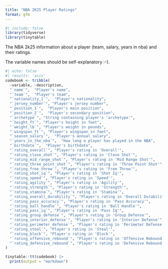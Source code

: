 ```yaml
---
title: "NBA 2K25 Player Ratings"
format: gfm
---
```


```r
#| include: false
library(tidyverse)
library(tinytable)
```

The NBA 2k25 information about a player (team, salary, years in nba) and their ratings.

The variable names should be self-explanatory :-).


```r
#| echo: false
#| results: 'asis'
codebook <- tribble(
  ~variable, ~description,
  "`name`",  "Player's name",
  "`team`",  "Player's team",
  "`nationality_1`",  "Player's nationality",
  "`jersey_number`", "Player's jersey number",
  "`position_1`",  "Player's main position",
  "`position_2`",  "Player's secondary position",
  "`archetype`", "String containing player's 'archetype'",
  "`height_ft`", "Player's height in feet",
  "`weight_lb`", "Player's weight in pounds",
  "`wingspan_ft`", "Player's wingspan in feet",
  "`season_salary`",  "Player's annual salary",
  "`years_in_the_nba`",  "How long a player has played in the NBA",
  "`birthdate`",  "Player's birthdate",
  "`rating_overall`", "Player's rating in 'Overall'",
  "`rating_close_shot`", "Player's rating in 'Close Shot'",
  "`rating_mid_range_shot`", "Player's rating in 'Mid Range Shot'",
  "`rating_three_point_shot`", "Player's rating in 'Three Point Shot'",
  "`rating_free_throw`", "Player's rating in 'Free Throw'",
  "`rating_shot_iq`", "Player's rating in 'Shot Iq'",
  "`rating_speed`", "Player's rating in 'Speed'",
  "`rating_agility`", "Player's rating in 'Agility'",
  "`rating_strength`", "Player's rating in 'Strength'",
  "`rating_stamina`", "Player's rating in 'Stamina'",
  "`rating_overall_durability`", "Player's rating in 'Overall Durability'",
  "`rating_pass_accuracy`", "Player's rating in 'Pass Accuracy'",
  "`rating_ball_handle`", "Player's rating in 'Ball Handle'",
  "`rating_pass_iq`", "Player's rating in 'Pass Iq'",
  "`rating_group_defense`", "Player's rating in 'Group Defense'",
  "`rating_interior_defense`", "Player's rating in 'Interior Defense'",
  "`rating_perimeter_defense`", "Player's rating in 'Perimeter Defense'",
  "`rating_steal`", "Player's rating in 'Steal'",
  "`rating_block`", "Player's rating in 'Block'",
  "`rating_offensive_rebound`", "Player's rating in 'Offensive Rebound'",
  "`rating_defensive_rebound`", "Player's rating in 'Defensive Rebound'",
)

tinytable::tt(codebook) |>
  print(output = "markdown")
```

